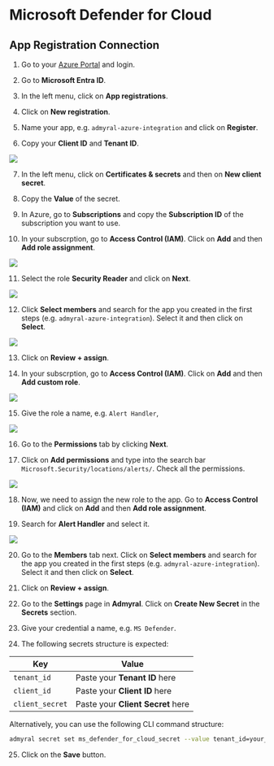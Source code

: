 # Microsoft Defender for Cloud

## App Registration Connection

1. Go to your [Azure Portal](https://portal.azure.com/) and login.

2. Go to **Microsoft Entra ID**.

3. In the left menu, click on **App registrations**.

4. Click on **New registration**.

5. Name your app, e.g. `admyral-azure-integration` and click on **Register**.

6. Copy your **Client ID** and **Tenant ID**.

<img src="/ms_defender_for_cloud1.png" />

7. In the left menu, click on **Certificates & secrets** and then on **New client secret**.

8. Copy the **Value** of the secret.

9. In Azure, go to **Subscriptions** and copy the **Subscription ID** of the subscription you want to use.

10. In your subscrption, go to **Access Control (IAM)**. Click on **Add** and then **Add role assignment**.

<img src="/ms_defender_for_cloud2.png" />

11. Select the role **Security Reader** and click on **Next**.

<img src="/ms_defender_for_cloud3.png" />

12. Click **Select members** and search for the app you created in the first steps (e.g. `admyral-azure-integration`). Select it and then click on **Select**.

<img src="/ms_defender_for_cloud4.png" />

13. Click on **Review + assign**.

14. In your subscrption, go to **Access Control (IAM)**. Click on **Add** and then **Add custom role**.

<img src="/ms_defender_for_cloud5.png" />

15. Give the role a name, e.g. `Alert Handler`,

<img src="/ms_defender_for_cloud6.png" />

16. Go to the **Permissions** tab by clicking **Next**.

17. Click on **Add permissions** and type into the search bar `Microsoft.Security/locations/alerts/`. Check all the permissions.

<img src="/ms_defender_for_cloud7.png" />

18. Now, we need to assign the new role to the app. Go to **Access Control (IAM)** and click on **Add** and then **Add role assignment**.

19. Search for **Alert Handler** and select it.

<img src="/ms_defender_for_cloud8.png" />

20. Go to the **Members** tab next. Click on **Select members** and search for the app you created in the first steps (e.g. `admyral-azure-integration`). Select it and then click on **Select**.

21. Click on **Review + assign**.

22. Go to the **Settings** page in **Admyral**. Click on **Create New Secret** in the **Secrets** section.

23. Give your credential a name, e.g. `MS Defender`.

24. The following secrets structure is expected:

| Key             | Value                             |
| --------------- | --------------------------------- |
| `tenant_id`     | Paste your **Tenant ID** here     |
| `client_id`     | Paste your **Client ID** here     |
| `client_secret` | Paste your **Client Secret** here |

Alternatively, you can use the following CLI command structure:

```bash
admyral secret set ms_defender_for_cloud_secret --value tenant_id=your_tenant_id --value client_id=your_client_id --value client_secret=your_client_secret
```

25. Click on the **Save** button.
